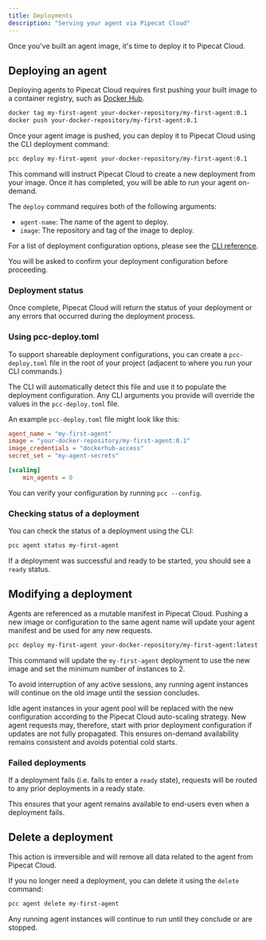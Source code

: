 ```yaml
---
title: Deployments
description: "Serving your agent via Pipecat Cloud"
---
```


Once you've built an agent image, it's time to deploy it to Pipecat Cloud.

## Deploying an agent

Deploying agents to Pipecat Cloud requires first pushing your built image to a container registry, such as [Docker Hub](https://hub.docker.com/).

```bash
docker tag my-first-agent your-docker-repository/my-first-agent:0.1
docker push your-docker-repository/my-first-agent:0.1
```

Once your agent image is pushed, you can deploy it to Pipecat Cloud using the CLI deployment command:

```bash
pcc deploy my-first-agent your-docker-repository/my-first-agent:0.1
```

This command will instruct Pipecat Cloud to create a new deployment from your image. Once it has completed, you will be able to run your agent on-demand.

The `deploy` command requires both of the following arguments:

- `agent-name`: The name of the agent to deploy.
- `image`: The repository and tag of the image to deploy.

For a list of deployment configuration options, please see the [CLI reference](../cli-reference/deploy).

You will be asked to confirm your deployment configuration before proceeding.

### Deployment status

Once complete, Pipecat Cloud will return the status of your deployment or any errors that occurred during the deployment process.

### Using pcc-deploy.toml

To support shareable deployment configurations, you can create a `pcc-deploy.toml` file in the root of your project (adjacent to where you run your CLI commands.)

The CLI will automatically detect this file and use it to populate the deployment configuration. Any CLI arguments you provide will override the values in the `pcc-deploy.toml` file.

An example `pcc-deploy.toml` file might look like this:

```toml
agent_name = "my-first-agent"
image = "your-docker-repository/my-first-agent:0.1"
image_credentials = "dockerhub-access"
secret_set = "my-agent-secrets"

[scaling]
    min_agents = 0
```

<Tip>You can verify your configuration by running `pcc --config`.</Tip>

### Checking status of a deployment

You can check the status of a deployment using the CLI:

```bash
pcc agent status my-first-agent
```

If a deployment was successful and ready to be started, you should see a `ready` status.

## Modifying a deployment

Agents are referenced as a mutable manifest in Pipecat Cloud.
Pushing a new image or configuration to the same agent name will update your agent manifest and be used for any new requests.

```bash
pcc deploy my-first-agent your-docker-repository/my-first-agent:latest --min-agents 2
```

This command will update the `my-first-agent` deployment to use the new image and set the minimum number of instances to 2.

To avoid interruption of any active sessions, any running agent instances will continue on the old image until the session concludes.

Idle agent instances in your agent pool will be replaced with the new configuration according to the Pipecat Cloud auto-scaling strategy.
New agent requests may, therefore, start with prior deployment configuration if updates are not fully propagated. This ensures on-demand availability
remains consistent and avoids potential cold starts.

### Failed deployments

If a deployment fails (i.e. fails to enter a `ready` state), requests will be routed to any prior deployments in a ready state.

This ensures that your agent remains available to end-users even when a deployment fails.

## Delete a deployment

<Warning>
  This action is irreversible and will remove all data related to the agent from
  Pipecat Cloud.
</Warning>

If you no longer need a deployment, you can delete it using the `delete` command:

```bash
pcc agent delete my-first-agent
```

Any running agent instances will continue to run until they conclude or are stopped.
